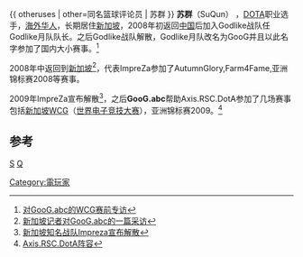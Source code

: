 {{Notability Unreferenced|time=2019-05-23}}
{{ otheruses | other=同名篮球评论员 | 苏群 }}
'''苏群'''（SuQun） ，[[DOTA|DOTA]]职业选手，[[海外华人|海外华人]]，长期居住[[新加坡|新加坡]]，2008年初返回[[中国|中国]]后加入Godlike战队任Godlike月队队长。之后Godlike战队解散，Godlike月队改名为GooG并且以此名字参加了国内大小赛事。<ref>[http://esports.17173.com/content/2008-07-26/20080726164439541.shtml 对GooG.abc的WCG赛前专访]</ref>

2008年中返回到[[新加坡|新加坡]]<ref>[http://news.replays.net/page/20081218/1407190.html 新加坡记者对GooG.abc的一篇采访]</ref>，代表ImpreZa参加了AutumnGlory,Farm4Fame,亚洲锦标赛2008等赛事。 

2009年ImpreZa宣布解散<ref>[http://fight.pcgames.com.cn/warcraft/dota/news/0904/1415786.html 新加坡知名战队Impreza宣布解散]</ref>，之后'''GooG.abc'''帮助Axis.RSC.DotA参加了几场赛事包括[[新加坡|新加坡]][[WCG|WCG]]（[[世界电子竞技大赛|世界电子竞技大赛]]），亚洲锦标赛2009。<ref>[http://dota.sgamer.com/200907/news-detail-31465.html Axis.RSC.DotA阵容]</ref>

==参考==
{{reflist}}

[[分类:新加坡华人|S]]
[[分类:苏姓|Q]]
[[Category:電玩家|Category:電玩家]]
{{Videogame-bio-stub}}